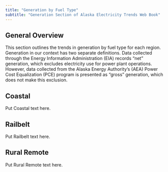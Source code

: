```yaml
---
title: "Generation by Fuel Type"
subtitle: "Generation Section of Alaska Electricity Trends Web Book"
---
```


## General Overview

This section outlines the trends in generation by fuel type for each region. Generation in our context has two separate definitions. Data collected through the Energy Information Administration (EIA) records “net” generation, which excludes electricity use for power plant operations. However, data collected from the Alaska Energy Authority’s (AEA) Power Cost Equalization (PCE) program is presented as “gross” generation, which does not make this exclusion.

## Coastal

Put Coastal text here.

## Railbelt

Put Railbelt text here.

## Rural Remote

Put Rural Remote text here.
